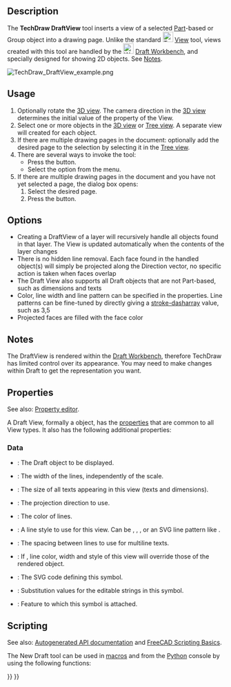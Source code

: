 <languages/>
<translate>

<!--T:20-->
{{Docnav
|[[TechDraw_ActiveView|ActiveView]]
|[[TechDraw_ArchView|ArchView]]
|[[TechDraw_Workbench|TechDraw]]
|IconL=TechDraw_ActiveView.svg
|IconR=TechDraw_ArchView.svg
|IconC=Workbench_TechDraw.svg
}}

<!--T:1-->
{{GuiCommand
|Name=TechDraw DraftView
|MenuLocation=TechDraw → Views From Other Workbenches → Insert Draft Workbench Object
|Workbenches=[[TechDraw_Workbench|TechDraw]], [[Draft_Workbench|Draft]]
|SeeAlso=[[TechDraw_ArchView|TechDraw ArchView]]
}}

==Description== <!--T:2-->

<!--T:13-->
The '''TechDraw DraftView''' tool inserts a view of a selected [[Part_Workbench|Part]]-based or Group object into a drawing page. Unlike the standard [[Image:TechDraw_View.svg|24px]] [[TechDraw_View|View]] tool, views created with this tool are handled by the [[Image:Workbench_Draft.svg|24px]] [[Draft_Workbench|Draft Workbench]], and specially designed for showing 2D objects. See [[#Notes|Notes]].

<!--T:10-->
[[Image:TechDraw_DraftView_example.png]]
{{Caption|Draft elements like circles and arrays imported into a TechDraw drawing page}}

==Usage== <!--T:3-->

<!--T:14-->
# Optionally rotate the [[3D_view|3D view]]. The camera direction in the [[3D_view|3D view]] determines the initial value of the {{PropertyData|Direction}} property of the View.
# Select one or more objects in the [[3D_view|3D view]] or [[Tree_view|Tree view]]. A separate view will created for each object.
# If there are multiple drawing pages in the document: optionally add the desired page to the selection by selecting it in the [[Tree_view|Tree view]].
# There are several ways to invoke the tool:
#* Press the {{Button|[[Image:TechDraw_DraftView.svg|16px]] [[TechDraw_DraftView|Insert Draft Workbench Object]]}} button.
#* Select the {{MenuCommand|TechDraw → Views From Other Workbenches → [[Image:TechDraw_DraftView.svg|16px]] Insert Draft Workbench Object}} option from the menu.
# If there are multiple drawing pages in the document and you have not yet selected a page, the {{MenuCommand|Page Chooser}} dialog box opens:
## Select the desired page.
## Press the {{Button|OK}} button.

==Options== <!--T:4-->

<!--T:11-->
* Creating a DraftView of a layer will recursively handle all objects found in that layer. The View is updated automatically when the contents of the layer changes
* There is no hidden line removal. Each face found in the handled object(s) will simply be projected along the Direction vector, no specific action is taken when faces overlap
* The Draft View also supports all Draft objects that are not Part-based, such as dimensions and texts
* Color, line width and line pattern can be specified in the properties. Line patterns can be fine-tuned by directly giving a [https://www.w3.org/TR/SVG/painting.html#StrokeProperties stroke-dasharray] value, such as 3,5
* Projected faces are filled with the face color

== Notes == <!--T:12-->

<!--T:15-->
The DraftView is rendered within the [[Draft_Workbench|Draft Workbench]], therefore TechDraw has limited control over its appearance. You may need to make changes within Draft to get the representation you want.

==Properties== <!--T:5-->

<!--T:25-->
See also: [[Property_editor|Property editor]].

<!--T:26-->
A Draft View, formally a {{Incode|TechDraw::DrawViewDraft}} object, has the [[TechDraw_View#Properties_Part_View|properties]] that are common to all View types. It also has the following additional properties:

=== Data === <!--T:23-->

<!--T:24-->
{{TitleProperty|Draft view}}

<!--T:8-->
* {{PropertyData|Source|Link}}: The Draft object to be displayed.
* {{PropertyData|Line Width|Float}}: The width of the lines, independently of the scale.
* {{PropertyData|Font Size|Float}}: The size of all texts appearing in this view (texts and dimensions).
* {{PropertyData|Direction|Vector}}: The projection direction to use.
* {{PropertyData|Color|Color}}: The color of lines.
* {{PropertyData|Line Style|String}}: A line style to use for this view. Can be {{Value|Solid}}, {{Value|Dashed}}, {{Value|Dashdot}}, {{Value|Dot}} or an SVG line pattern like {{Value|0.20,0.20}}.
* {{PropertyData|Line Spacing|Float}}: The spacing between lines to use for multiline texts.
* {{PropertyData|Override Style|Bool}}: If {{TRUE}}, line color, width and style of this view will override those of the rendered object.

<!--T:27-->
{{TitleProperty|Drawing view}}

<!--T:28-->
* {{PropertyData|Symbol|String|Hidden}}: The SVG code defining this symbol.
* {{PropertyData|Editable Texts|StringList}}: Substitution values for the editable strings in this symbol.
* {{PropertyData|Owner|Link}}: Feature to which this symbol is attached. {{Version|1.0}}

==Scripting== <!--T:6-->

<!--T:16-->
See also: [https://freecad.github.io/SourceDoc/ Autogenerated API documentation] and [[FreeCAD_Scripting_Basics|FreeCAD Scripting Basics]].

<!--T:17-->
The New Draft tool can be used in [[Macros|macros]] and from the [[Python|Python]] console by using the following functions:

</translate>
{{Code|code=
dv = FreeCAD.ActiveDocument.addObject('TechDraw::DrawViewDraft','TestDraft')
dv.Source = myDraftbject
rc = page.addView(dv)
}}
<translate>


<!--T:21-->
{{Docnav
|[[TechDraw_ActiveView|ActiveView]]
|[[TechDraw_ArchView|ArchView]]
|[[TechDraw_Workbench|TechDraw]]
|IconL=TechDraw_ActiveView.svg
|IconR=TechDraw_ArchView.svg
|IconC=Workbench_TechDraw.svg
}}

</translate>
{{TechDraw_Tools_navi{{#translation:}}}}
{{Userdocnavi{{#translation:}}}}